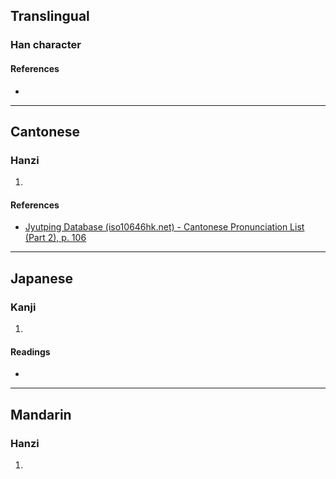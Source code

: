 {{character info/new}}
==Translingual==

===Han character===
{{Han char|rn=60|rad=彳|as=11|sn=14|four=|canj=HOMWF|ids=⿰彳票}}

====References====
* {{Han ref|kx=0370.240|dkj=10218|dj=0697.090|hdz=20840.030|uh=5FB1|ud=24497}}

----

==Cantonese==

===Hanzi===
{{yue-hanzi|jyut=piu3|y=piu3}}

# {{defn|lang=yue|sort=彳11}}

====References====
* [http://www.iso10646hk.net/jp/document/download.jsp Jyutping Database (iso10646hk.net) - Cantonese Pronunciation List (Part 2), p. 106]

----

==Japanese==

===Kanji===
{{ja-kanji|grade=|rs=彳11}}

# {{defn|lang=ja|sort=彳11}}

====Readings====
* {{ja-readings|on=[[ひょう]] (hyō)|kun=[[かるい]] (karui), [[すばやい]] (subayai)}}

----

==Mandarin==

===Hanzi===
{{cmn-hanzi|pin=[[piào]] ([[piao4]])|wg=p'iao<sup>4</sup>}}

# {{defn|lang=cmn|sort=彳11}}